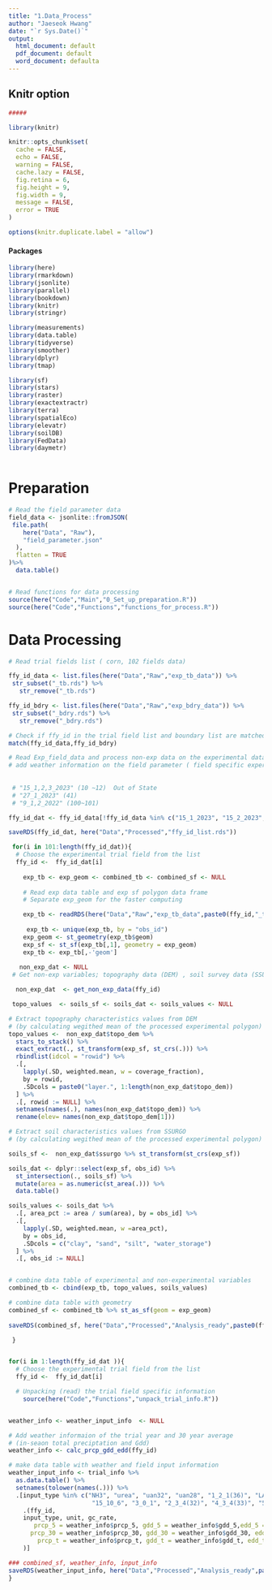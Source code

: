 ```yaml
---
title: "1.Data_Process"
author: "Jaeseok Hwang"
date: "`r Sys.Date()`"
output:
  html_document: default
  pdf_document: default
  word_document: defaulta
---
```



## Knitr option

```r
#####

library(knitr)

knitr::opts_chunk$set(
  cache = FALSE,
  echo = FALSE,
  warning = FALSE,
  cache.lazy = FALSE,
  fig.retina = 6,
  fig.height = 9,
  fig.width = 9,
  message = FALSE,
  error = TRUE
)

options(knitr.duplicate.label = "allow")

```

#### Packages 

```r

library(here)
library(rmarkdown)
library(jsonlite)
library(parallel)
library(bookdown)
library(knitr)
library(stringr)

library(measurements)
library(data.table)
library(tidyverse)
library(smoother)
library(dplyr)
library(tmap)

library(sf)
library(stars)
library(raster)
library(exactextractr)
library(terra)
library(spatialEco)
library(elevatr)
library(soilDB)
library(FedData)
library(daymetr)
  

```

# Preparation

```r

# Read the field parameter data 
field_data <- jsonlite::fromJSON(
 file.path(
    here("Data", "Raw"),
    "field_parameter.json"
  ),
  flatten = TRUE
)%>%
  data.table() 


# Read functions for data processing 
source(here("Code","Main","0_Set_up_preparation.R"))
source(here("Code","Functions","functions_for_process.R"))

```

# Data Processing

```r

# Read trial fields list ( corn, 102 fields data)

ffy_id_data <- list.files(here("Data","Raw","exp_tb_data")) %>%
 str_subset("_tb.rds") %>%
   str_remove("_tb.rds")

ffy_id_bdry <- list.files(here("Data","Raw","exp_bdry_data")) %>%
 str_subset("_bdry.rds") %>%
   str_remove("_bdry.rds")  

# Check if ffy_id in the trial field list and boundary list are matched
match(ffy_id_data,ffy_id_bdry)

# Read Exp_field_data and process non-exp data on the experimental data
# add weather information on the field parameter ( field specific experimental information)
 
 
 # "15_1,2,3_2023" (10 ~12)  Out of State 
 # "27_1_2023" (41)
 # "9_1,2_2022" (100~101)

ffy_id_dat <- ffy_id_data[!ffy_id_data %in% c("15_1_2023", "15_2_2023", "15_3_2023", "27_1_2023", "9_1_2022", "9_2_2022")]

saveRDS(ffy_id_dat, here("Data","Processed","ffy_id_list.rds"))

 for(i in 101:length(ffy_id_dat)){
  # Choose the experimental trial field from the list
  ffy_id <-  ffy_id_dat[i]
  
    exp_tb <- exp_geom <- combined_tb <- combined_sf <- NULL 
    
    # Read exp data table and exp sf polygon data frame
    # Separate exp_geom for the faster computing

    exp_tb <- readRDS(here("Data","Raw","exp_tb_data",paste0(ffy_id,"_tb.rds")))
   
     exp_tb <- unique(exp_tb, by = "obs_id")
    exp_geom <- st_geometry(exp_tb$geom)
    exp_sf <- st_sf(exp_tb[,1], geometry = exp_geom)
    exp_tb <- exp_tb[,-'geom'] 
    
   non_exp_dat <- NULL
 # Get non-exp variables; topography data (DEM) , soil survey data (SSURGO)

  non_exp_dat  <- get_non_exp_data(ffy_id)

 topo_values  <- soils_sf <- soils_dat <- soils_values <- NULL

# Extract topography characteristics values from DEM 
# (by calculating wegithed mean of the processed experimental polygon)
topo_values <-  non_exp_dat$topo_dem %>%
  stars_to_stack() %>%
  exact_extract(., st_transform(exp_sf, st_crs(.))) %>%
  rbindlist(idcol = "rowid") %>%
  .[,
    lapply(.SD, weighted.mean, w = coverage_fraction),
    by = rowid, 
    .SDcols = paste0("layer.", 1:length(non_exp_dat$topo_dem))
  ] %>%
  .[, rowid := NULL] %>%
  setnames(names(.), names(non_exp_dat$topo_dem)) %>%
  rename(elev= names(non_exp_dat$topo_dem[1]))

# Extract soil characteristics values from SSURGO
# (by calculating wegithed mean of the processed experimental polygon)

soils_sf <-  non_exp_dat$ssurgo %>% st_transform(st_crs(exp_sf))

soils_dat <- dplyr::select(exp_sf, obs_id) %>%
  st_intersection(., soils_sf) %>%
  mutate(area = as.numeric(st_area(.))) %>%
  data.table()

soils_values <- soils_dat %>%
  .[, area_pct := area / sum(area), by = obs_id] %>%
  .[,
    lapply(.SD, weighted.mean, w =area_pct),
    by = obs_id,
    .SDcols = c("clay", "sand", "silt", "water_storage")
  ] %>%
  .[, obs_id := NULL]


# combine data table of experimental and non-experimental variables 
combined_tb <- cbind(exp_tb, topo_values, soils_values)

# combine data table with geometry 
combined_sf <- combined_tb %>% st_as_sf(geom = exp_geom)
  
saveRDS(combined_sf, here("Data","Processed","Analysis_ready",paste0(ffy_id,"_merged_data.rds")))

 }


for(i in 1:length(ffy_id_dat )){
  # Choose the experimental trial field from the list
  ffy_id <-  ffy_id_dat[i]

  # Unpacking (read) the trial field specific information 
    source(here("Code","Functions","unpack_trial_info.R"))  


weather_info <- weather_input_info  <- NULL

# Add weather informaion of the trial year and 30 year average
# (in-seaon total preciptation and Gdd)
weather_info <- calc_prcp_gdd_edd(ffy_id) 

# make data table with weather and field input information
weather_input_info <- trial_info %>% 
  as.data.table() %>%
  setnames(tolower(names(.))) %>%
  .[input_type %in% c("NH3", "urea", "uan32", "uan28", "1_2_1(36)", "LAN(26)", "MAP", "1_0_0", "1_0_1", "2_3_2(22)",
                       "15_10_6", "3_0_1", "2_3_4(32)", "4_3_4(33)", "5_1_5", "Sp", "N_equiv", "24-0-0-3 UAN","chicken_manure"), 
    .(ffy_id,
    input_type, unit, gc_rate, 
       prcp_5 = weather_info$prcp_5, gdd_5 = weather_info$gdd_5,edd_5 = weather_info$edd_5,
      prcp_30 = weather_info$prcp_30, gdd_30 = weather_info$gdd_30, edd_30 = weather_info$edd_30,
        prcp_t = weather_info$prcp_t, gdd_t = weather_info$gdd_t, edd_t = weather_info$edd_t
    )]

### combined_sf, weather_info, input_info
saveRDS(weather_input_info, here("Data","Processed","Analysis_ready",paste0(ffy_id,"_weather_info.rds")))
}


```
